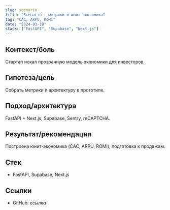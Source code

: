 ```yaml
---
slug: scenario
title: "Scenario — метрики и юнит-экономика"
tag: "CAC, ARPU, ROMI"
date: "2024-03-18"
stack: ["FastAPI", "Supabase", "Next.js"]
---
```


## Контекст/боль
Стартап искал прозрачную модель экономики для инвесторов.

## Гипотеза/цель
Собрать метрики и архитектуру в прототипе.

## Подход/архитектура
FastAPI + Next.js, Supabase, Sentry, reCAPTCHA.

## Результат/рекомендация
Построена юнит-экономика (CAC, ARPU, ROMI), подготовка к продажам.

## Стек
- FastAPI, Supabase, Next.js

## Ссылки
- GitHub: *ссылка*
